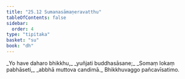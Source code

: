 ```yaml
---
title: "25.12 Sumanasāmaṇeravatthu"
tableOfContents: false
sidebar:
  order: 4
type: "tipitaka"
basket: "su"
book: "dh"
---
```



<DynamicBreadcrumb />

<Division number="382" book="dh">

<Paragraph number="409" type="verses" book="dh">
_Yo have daharo bhikkhu,_  
_yuñjati buddhasāsane;_  
_Somaṃ lokaṃ pabhāseti,_  
_abbhā muttova candimā._  


</Paragraph>
</Division>

<Paragraph number="410" type="center" book="dh">
Bhikkhuvaggo pañcavīsatimo.
</Paragraph>